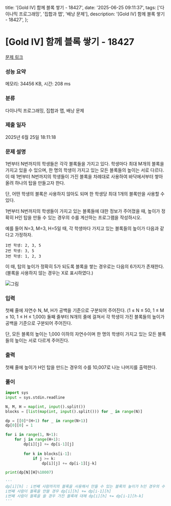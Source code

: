   title: '[Gold IV] 함께 블록 쌓기 - 18427',
  date: '2025-06-25 09:11:37',
  tags: ['다이나믹 프로그래밍', '집합과 맵', '배낭 문제'],
  description: '[Gold IV] 함께 블록 쌓기 - 18427',
};

# [Gold IV] 함께 블록 쌓기 - 18427 

[문제 링크](https://www.acmicpc.net/problem/18427) 

### 성능 요약

메모리: 34456 KB, 시간: 208 ms

### 분류

다이나믹 프로그래밍, 집합과 맵, 배낭 문제

### 제출 일자

2025년 6월 25일 18:11:18

### 문제 설명

1번부터 N번까지의 학생들은 각각 블록들을 가지고 있다. 학생마다 최대 M개의 블록을 가지고 있을 수 있으며, 한 명의 학생이 가지고 있는 모든 블록들의 높이는 서로 다르다. 이 때 1번부터 N번까지의 학생들이 가진 블록을 차례대로 사용하여 바닥에서부터 쌓아올려 하나의 탑을 만들고자 한다.

단, 어떤 학생의 블록은 사용하지 않아도 되며 한 학생당 최대 1개의 블록만을 사용할 수 있다.

1번부터 N번까지의 학생들이 가지고 있는 블록들에 대한 정보가 주어졌을 때, 높이가 정확히 H인 탑을 만들 수 있는 경우의 수를 계산하는 프로그램을 작성하시오.

예를 들어 N=3, M=3, H=5일 때, 각 학생마다 가지고 있는 블록들의 높이가 다음과 같다고 가정하자.

	1번 학생: 2, 3, 5
	2번 학생: 3, 5
	3번 학생: 1, 2, 3

이 때, 탑의 높이가 정확히 5가 되도록 블록을 쌓는 경우로는 다음의 6가지가 존재한다. (블록을 사용하지 않는 경우는 X로 표시하였다.)

![그림](https://upload.acmicpc.net/82b228be-4bf3-4a38-95e3-a2238e9bb4ff/-/preview/)

### 입력 

 첫째 줄에 자연수 N, M, H가 공백을 기준으로 구분되어 주어진다. (1 ≤ N ≤ 50, 1 ≤ M ≤ 10, 1 ≤ H ≤ 1,000) 둘째 줄부터 N개의 줄에 걸쳐서 각 학생이 가진 블록들의 높이가 공백을 기준으로 구분되어 주어진다.

단, 모든 블록의 높이는 1,000 이하의 자연수이며 한 명의 학생이 가지고 있는 모든 블록들의 높이는 서로 다르게 주어진다.

### 출력 

 첫째 줄에 높이가 H인 탑을 만드는 경우의 수를 10,007로 나눈 나머지를 출력한다.

### 풀이
```python
import sys
input = sys.stdin.readline

N, M, H = map(int, input().split())
blocks = [list(map(int, input().split())) for _ in range(N)]

dp = [[0]*(H+1) for _ in range(N+1)]
dp[0][0] = 1

for i in range(1, N+1):
    for j in range(H+1):
        dp[i][j] += dp[i-1][j]
        
        for k in blocks[i-1]:
            if j >= k:
                dp[i][j] += dp[i-1][j-k]

print(dp[N][H]%10007)

'''
dp[i][h] : i번째 사람까지의 블록을 사용해서 만들 수 있는 블록의 높이가 h인 경우의 수
i번째 사람이 블록을 안쓸 경우 dp[i][h] += dp[i-1][h]
i번째 사람이 블록을 쓸 경우 가진 블록에 대해 dp[i][h] += dp[i-1][h-k]
'''
```